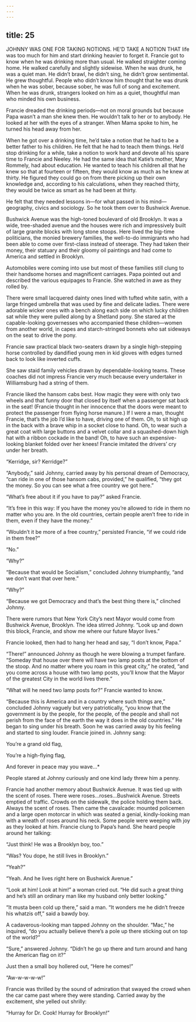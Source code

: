 ```yaml
---
---
---
```

title: 25
---






JOHNNY WAS ONE FOR TAKING NOTIONS. HE’D TAKE A NOTION THAT life was too much for him and start drinking heavier to forget it. Francie got to know when he was drinking more than usual. He walked straighter coming home. He walked carefully and slightly sidewise. When he was drunk, he was a quiet man. He didn’t brawl, he didn’t sing, he didn’t grow sentimental. He grew thoughtful. People who didn’t know him thought that he was drunk when he was sober, because sober, he was full of song and excitement. When he was drunk, strangers looked on him as a quiet, thoughtful man who minded his own business.

Francie dreaded the drinking periods—not on moral grounds but because Papa wasn’t a man she knew then. He wouldn’t talk to her or to anybody. He looked at her with the eyes of a stranger. When Mama spoke to him, he turned his head away from her.

When he got over a drinking time, he’d take a notion that he had to be a better father to his children. He felt that he had to teach them things. He’d stop drinking for a while, take a notion to work hard and devote all his spare time to Francie and Neeley. He had the same idea that Katie’s mother, Mary Rommely, had about education. He wanted to teach his children all that he knew so that at fourteen or fifteen, they would know as much as he knew at thirty. He figured they could go on from there picking up their own knowledge and, according to his calculations, when they reached thirty, they would be twice as smart as he had been at thirty.

He felt that they needed lessons in—for what passed in his mind—geography, civics and sociology. So he took them over to Bushwick Avenue.

Bushwick Avenue was the high-toned boulevard of old Brooklyn. It was a wide, tree-shaded avenue and the houses were rich and impressively built of large granite blocks with long stone stoops. Here lived the big-time politicians, the monied brewery families, the well-to-do immigrants who had been able to come over first-class instead of steerage. They had taken their money, their statuary and their gloomy oil paintings and had come to America and settled in Brooklyn.

Automobiles were coming into use but most of these families still clung to their handsome horses and magnificent carriages. Papa pointed out and described the various equipages to Francie. She watched in awe as they rolled by.

There were small lacquered dainty ones lined with tufted white satin, with a large fringed umbrella that was used by fine and delicate ladies. There were adorable wicker ones with a bench along each side on which lucky children sat while they were pulled along by a Shetland pony. She stared at the capable-looking governesses who accompanied these children—women from another world, in capes and starch-stringed bonnets who sat sideways on the seat to drive the pony.

Francie saw practical black two-seaters drawn by a single high-stepping horse controlled by dandified young men in kid gloves with edges turned back to look like inverted cuffs.

She saw staid family vehicles drawn by dependable-looking teams. These coaches did not impress Francie very much because every undertaker in Williamsburg had a string of them.

Francie liked the hansom cabs best. How magic they were with only two wheels and that funny door that closed by itself when a passenger sat back in the seat! (Francie thought in her innocence that the doors were meant to protect the passenger from flying horse manure.) If I were a man, thought Francie, that’s the job I’d like to have, driving one of them. Oh, to sit high up in the back with a brave whip in a socket close to hand. Oh, to wear such a great coat with large buttons and a velvet collar and a squashed-down high hat with a ribbon cockade in the band! Oh, to have such an expensive-looking blanket folded over her knees! Francie imitated the drivers’ cry under her breath.

“Kerridge, sir? Kerridge?”

“Anybody,” said Johnny, carried away by his personal dream of Democracy, “can ride in one of those hansom cabs, provided,” he qualified, “they got the money. So you can see what a free country we got here.”

“What’s free about it if you have to pay?” asked Francie.

“It’s free in this way: If you have the money you’re allowed to ride in them no matter who you are. In the old countries, certain people aren’t free to ride in them, even if they have the money.”

“Wouldn’t it be more of a free country,” persisted Francie, “if we could ride in them free?”

“No.”

“Why?”

“Because that would be Socialism,” concluded Johnny triumphantly, “and we don’t want that over here.”

“Why?”

“Because we got Democracy and that’s the best thing there is,” clinched Johnny.

There were rumors that New York City’s next Mayor would come from Bushwick Avenue, Brooklyn. The idea stirred Johnny. “Look up and down this block, Francie, and show me where our future Mayor lives.”

Francie looked, then had to hang her head and say, “I don’t know, Papa.”

“There!” announced Johnny as though he were blowing a trumpet fanfare. “Someday that house over there will have two lamp posts at the bottom of the stoop. And no matter where you roam in this great city,” he orated, “and you come across a house with two lamp posts, you’ll know that the Mayor of the greatest City in the world lives there.”

“What will he need two lamp posts for?” Francie wanted to know.

“Because this is America and in a country where such things are,” concluded Johnny vaguely but very patriotically, “you know that the government is by the people, for the people, of the people and shall not perish from the face of the earth the way it does in the old countries.” He began to sing under his breath. Soon he was carried away by his feeling and started to sing louder. Francie joined in. Johnny sang:

You’re a grand old flag,

You’re a high-flying flag,

And forever in peace may you wave…*



People stared at Johnny curiously and one kind lady threw him a penny.

Francie had another memory about Bushwick Avenue. It was tied up with the scent of roses. There were roses…roses…Bushwick Avenue. Streets emptied of traffic. Crowds on the sidewalk, the police holding them back. Always the scent of roses. Then came the cavalcade: mounted policemen and a large open motorcar in which was seated a genial, kindly-looking man with a wreath of roses around his neck. Some people were weeping with joy as they looked at him. Francie clung to Papa’s hand. She heard people around her talking:

“Just think! He was a Brooklyn boy, too.”

“Was? You dope, he still lives in Brooklyn.”

“Yeah?”

“Yeah. And he lives right here on Bushwick Avenue.”

“Look at him! Look at him!” a woman cried out. “He did such a great thing and he’s still an ordinary man like my husband only better looking.”

“It musta been cold up there,” said a man. “It wonders me he didn’t freeze his whatzis off,” said a bawdy boy.

A cadaverous-looking man tapped Johnny on the shoulder. “Mac,” he inquired, “do you actually believe there’s a pole up there sticking out on top of the world?”

“Sure,” answered Johnny. “Didn’t he go up there and turn around and hang the American flag on it?”

Just then a small boy hollered out, “Here he comes!”

“Aw-w-w-w-w!”

Francie was thrilled by the sound of admiration that swayed the crowd when the car came past where they were standing. Carried away by the excitement, she yelled out shrilly:

“Hurray for Dr. Cook! Hurray for Brooklyn!”